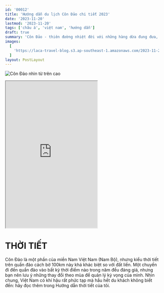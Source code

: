 ```yaml
---
id: '00012'
title: 'Hướng dẫn du lịch Côn Đảo chi tiết 2023'
date: '2023-11-20'
lastmod: '2023-11-20'
tags: ['châu á', 'việt nam', 'hướng dẫn']
draft: true
summary: 'Côn Đảo - thiên đường nhiệt đới với những hàng dừa đung đưa, những bãi biển cát trắng và những ngọn núi bao phủ bởi rừng rậm trải dài xuống tận bờ biển xanh ngắt, là “địa ngục trần gian” khi hàng chục nghìn người bị giam giữ và hi sinh trong các nhà tù ở đây.'
images:
  [
    'https://laca-travel-blog.s3.ap-southeast-1.amazonaws.com/2023-11-20-huong-dan-du-lich-con-dao-chi-tiet/du-lich-con-dao.jpg',
  ]
layout: PostLayout
---
```


![Côn Đảo nhìn từ trên cao](https://laca-travel-blog.s3.ap-southeast-1.amazonaws.com/2023-11-20-huong-dan-du-lich-con-dao-chi-tiet/du-lich-con-dao.jpg 'Côn Đảo nhìn từ trên cao')

<TOCInline toc={props.toc} asDisclosure toHeading={3} />
<iframe
  className="w-full"
  src="https://www.google.com/maps/d/embed?mid=1J22nU34ia03MArQ1iKsWJrqroa4&hl=en&ehbc=2E312F"
  height="480"
></iframe>

# THỜI TIẾT

Côn Đảo là một phần của miền Nam Việt Nam (Nam Bộ), nhưng kiểu thời tiết trên quần đảo cách bờ 100km này khá khác biệt so với đất liền. Một chuyến đi đến quần đảo vào bất kỳ thời điểm nào trong năm đều đáng giá, nhưng bạn nên lưu ý những thay đổi theo mùa để quản lý kỳ vọng của mình. Nhìn chung, Việt Nam có khí hậu rất phức tạp mà hầu hết du khách không biết đến: hãy đọc thêm trong Hướng dẫn thời tiết của tôi.
